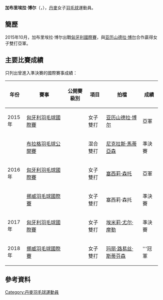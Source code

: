 {{noteTA|G1=Badminton}}
{{Infobox 羽球選手
| playername              = 加布里埃拉·博尔<br/>{{lang|da|Gabriella Bøje}}
| image                   = 
| size                    = 
| caption                 = 
| birth_name              = 
| date_of_birth           = {{birth_date_and_age|1997|3|7}}
| place_of_birth          = 
| height                  = 
| weight                  = 
| event                   = 女子雙打、混合雙打
| country                 = {{DEN}}
| years_intldebut         = 
| years_started           = 
| handedness              = 
| coach                   = 
| highest_ranking         = 第219位（女雙-[[亚历山德拉·博尔|博尔]]）
| date_of_highest_ranking = 2016年6月30日<ref name="ranking">[http://bwfcontent.tournamentsoftware.com/ranking/player.aspx?id=12030&player=1201901 BWF World Ranking - Ranking of Gabriella BOJE (92115)] {{Wayback|url=http://bwfcontent.tournamentsoftware.com/ranking/player.aspx?id=12030&player=1201901 |date=20200325055909 }}{{en}}</ref>
| current_ranking         = 第359位（女雙-[[亚历山德拉·博尔|博尔]]）<br/>第382位（女雙-[[塞西莉·森托|森托]]）<br/>第272位（混雙-[[尼克拉斯·馬蒂亞森|馬蒂亞森]]）<br/>第991位（混雙-[[索伦·托夫特|托夫特]]）<br/>第1251位（混雙-[[弗雷德里克·瑟高|瑟高]]）
| date_of_current_ranking = 2016年10月6日><ref>[http://bwfcontent.tournamentsoftware.com/ranking/category.aspx?id=12030&category=475 BWF World Ranking - BWF世界排名榜 (10/6/2016) - Women's doubles] {{Wayback|url=http://bwfcontent.tournamentsoftware.com/ranking/category.aspx?id=12030&category=475 |date=20200325055849 }}{{en}}</ref><ref>[http://bwfcontent.tournamentsoftware.com/ranking/category.aspx?id=12030&category=476 BWF World Ranking - BWF世界排名榜 (10/6/2016) - Mixed doubles] {{Wayback|url=http://bwfcontent.tournamentsoftware.com/ranking/category.aspx?id=12030&category=476 |date=20170305004218 }}{{en}}</ref>
| played                  = 6勝–7負（女雙）<br/>4勝–6負（混雙）
| titles                  = 
| bwf_profile             = B4484FDC-5E61-4FCD-9FAC-DC4EB45DDD9A
| bwf_id                  = 92115
| updated                 = 2016年10月9日
}}
{{MedalTableTop}}
{{MedalSport | 女子[[羽毛球|羽毛球]]}}
{{MedalCountry | {{DEN}}}}
{{MedalBottom}}
'''加布里埃拉·博尔'''（{{lang-da|'''Gabriella Bøje'''}}，{{bd|1997年|3月7日||}}），[[丹麥|丹麥]]女子[[羽毛球|羽毛球]]運動員。

==簡歷==
2015年10月，加布里埃拉·博尔出戰[[2015年匈牙利羽毛球國際賽|匈牙利國際賽]]，與[[亚历山德拉·博尔|亚历山德拉·博尔]]合作贏得女子雙打亞軍。

==主要比賽成績==
只列出曾進入準決賽的國際賽事成績：
{| class=wikitable style="text-align:center; font-size:small;" 
!width="50"|年份
!width="180"|賽事
!width="80"|公開賽級別
!width="60"|項目
!width="160"|拍檔
!width="50"|成績
|-
!rowspan="1"|2015年
|[[2015年匈牙利羽毛球國際賽|匈牙利羽毛球國際賽]]
|{{BWFIS}}
|女子雙打
|[[亚历山德拉·博尔|亚历山德拉·博尔]]
|bgcolor="silver"|亞軍
|-
!rowspan="3"|2016年
|[[2016年比利時羽毛球國際賽|布拉格羽毛球公開賽]]
|{{BWFIC}}
|混合雙打
|[[尼克拉斯·馬蒂亞森|尼克拉斯·馬蒂亞森]]
|bgcolor="#b8860b"|準決賽
|-
|[[2016年匈牙利羽毛球國際賽|匈牙利羽毛球國際賽]]
|{{BWFIS}}
|女子雙打
|[[塞西莉·森托|塞西莉·森托]]
|bgcolor="silver"|亞軍
|-
|[[2016年挪威羽毛球國際賽|挪威羽毛球國際賽]]
|{{BWFIS}}
|女子雙打
|塞西莉·森托
|bgcolor="#b8860b"|準決賽
|-
!rowspan="1"|2017年
|[[2017年匈牙利羽毛球國際賽|匈牙利羽毛球國際賽]]
|{{BWFIS}}
|女子雙打
|[[埃米莉·尤尔·摩勒|埃米莉·尤尔·摩勒]]
|bgcolor="#b8860b"|準決賽
|-
!rowspan="1"|2018年
|[[2018年挪威羽毛球國際賽|挪威羽毛球國際賽]]
|{{BWFIS}}
|女子雙打
|[[玛丽·路易丝·斯蒂芬森|玛丽·路易丝·斯蒂芬森]]
|bgcolor="gold"|'''冠軍
|}
{{BWF賽事級別索引}}

==參考資料==
{{Reflist}}

{{DEFAULTSORT:Bøje, Gabriella}}
[[Category:丹麥羽毛球運動員|Category:丹麥羽毛球運動員]]